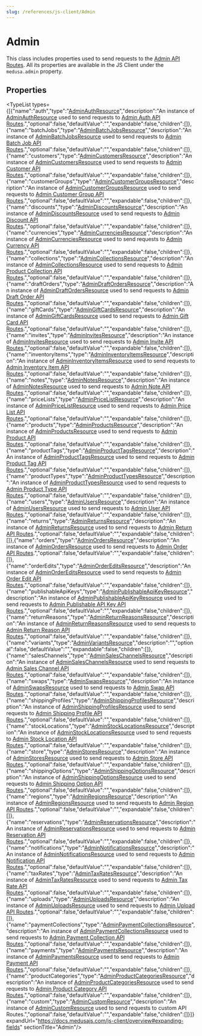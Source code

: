 ```yaml
---
slug: /references/js-client/Admin
---
```



# Admin

This class includes properties used to send requests to the [Admin API Routes](https://docs.medusajs.com/api/admin). All its properties
are available in the JS Client under the `medusa.admin` property.

## Properties

<TypeList types={[{"name":"auth","type":"[AdminAuthResource](../js_client.AdminAuthResource/page.mdx)","description":"An instance of [AdminAuthResource](../js_client.AdminAuthResource/page.mdx) used to send requests to [Admin Auth API Routes](https://docs.medusajs.com/api/admin#auth).","optional":false,"defaultValue":"","expandable":false,"children":[]},{"name":"batchJobs","type":"[AdminBatchJobsResource](../js_client.AdminBatchJobsResource/page.mdx)","description":"An instance of [AdminBatchJobsResource](../js_client.AdminBatchJobsResource/page.mdx) used to send requests to [Admin Batch Job API Routes](https://docs.medusajs.com/api/admin#batch-jobs).","optional":false,"defaultValue":"","expandable":false,"children":[]},{"name":"customers","type":"[AdminCustomersResource](../js_client.AdminCustomersResource/page.mdx)","description":"An instance of [AdminCustomersResource](../js_client.AdminCustomersResource/page.mdx) used to send requests to [Admin Customer API Routes](https://docs.medusajs.com/api/admin#customers).","optional":false,"defaultValue":"","expandable":false,"children":[]},{"name":"customerGroups","type":"[AdminCustomerGroupsResource](../js_client.AdminCustomerGroupsResource/page.mdx)","description":"An instance of [AdminCustomerGroupsResource](../js_client.AdminCustomerGroupsResource/page.mdx) used to send requests to [Admin Customer Group API Routes](https://docs.medusajs.com/api/admin#customer-groups).","optional":false,"defaultValue":"","expandable":false,"children":[]},{"name":"discounts","type":"[AdminDiscountsResource](../js_client.AdminDiscountsResource/page.mdx)","description":"An instance of [AdminDiscountsResource](../js_client.AdminDiscountsResource/page.mdx) used to send requests to [Admin Discount API Routes](https://docs.medusajs.com/api/admin#discounts).","optional":false,"defaultValue":"","expandable":false,"children":[]},{"name":"currencies","type":"[AdminCurrenciesResource](../js_client.AdminCurrenciesResource/page.mdx)","description":"An instance of [AdminCurrenciesResource](../js_client.AdminCurrenciesResource/page.mdx) used to send requests to [Admin Currency API Routes](https://docs.medusajs.com/api/admin#currencies\\_getcurrencies).","optional":false,"defaultValue":"","expandable":false,"children":[]},{"name":"collections","type":"[AdminCollectionsResource](../js_client.AdminCollectionsResource/page.mdx)","description":"An instance of [AdminCollectionsResource](../js_client.AdminCollectionsResource/page.mdx) used to send requests to [Admin Product Collection API Routes](https://docs.medusajs.com/api/admin#product-collections).","optional":false,"defaultValue":"","expandable":false,"children":[]},{"name":"draftOrders","type":"[AdminDraftOrdersResource](../js_client.AdminDraftOrdersResource/page.mdx)","description":"An instance of [AdminDraftOrdersResource](../js_client.AdminDraftOrdersResource/page.mdx) used to send requests to [Admin Draft Order API Routes](https://docs.medusajs.com/api/admin#draft-orders).","optional":false,"defaultValue":"","expandable":false,"children":[]},{"name":"giftCards","type":"[AdminGiftCardsResource](../js_client.AdminGiftCardsResource/page.mdx)","description":"An instance of [AdminGiftCardsResource](../js_client.AdminGiftCardsResource/page.mdx) used to send requests to [Admin Gift Card API Routes](https://docs.medusajs.com/api/admin#gift-cards).","optional":false,"defaultValue":"","expandable":false,"children":[]},{"name":"invites","type":"[AdminInvitesResource](../js_client.AdminInvitesResource/page.mdx)","description":"An instance of [AdminInvitesResource](../js_client.AdminInvitesResource/page.mdx) used to send requests to [Admin Invite API Routes](https://docs.medusajs.com/api/admin#invites).","optional":false,"defaultValue":"","expandable":false,"children":[]},{"name":"inventoryItems","type":"[AdminInventoryItemsResource](../js_client.AdminInventoryItemsResource/page.mdx)","description":"An instance of [AdminInventoryItemsResource](../js_client.AdminInventoryItemsResource/page.mdx) used to send requests to [Admin Inventory Item API Routes](https://docs.medusajs.com/api/admin#inventory-items).","optional":false,"defaultValue":"","expandable":false,"children":[]},{"name":"notes","type":"[AdminNotesResource](../js_client.AdminNotesResource/page.mdx)","description":"An instance of [AdminNotesResource](../js_client.AdminNotesResource/page.mdx) used to send requests to [Admin Note API Routes](https://docs.medusajs.com/api/admin#notes).","optional":false,"defaultValue":"","expandable":false,"children":[]},{"name":"priceLists","type":"[AdminPriceListResource](../js_client.AdminPriceListResource/page.mdx)","description":"An instance of [AdminPriceListResource](../js_client.AdminPriceListResource/page.mdx) used to send requests to [Admin Price List API Routes](https://docs.medusajs.com/api/admin#price-lists).","optional":false,"defaultValue":"","expandable":false,"children":[]},{"name":"products","type":"[AdminProductsResource](../js_client.AdminProductsResource/page.mdx)","description":"An instance of [AdminProductsResource](../js_client.AdminProductsResource/page.mdx) used to send requests to [Admin Product API Routes](https://docs.medusajs.com/api/admin#products).","optional":false,"defaultValue":"","expandable":false,"children":[]},{"name":"productTags","type":"[AdminProductTagsResource](../js_client.AdminProductTagsResource/page.mdx)","description":"An instance of [AdminProductTagsResource](../js_client.AdminProductTagsResource/page.mdx) used to send requests to [Admin Product Tag API Routes](https://docs.medusajs.com/api/admin#product-tags).","optional":false,"defaultValue":"","expandable":false,"children":[]},{"name":"productTypes","type":"[AdminProductTypesResource](../js_client.AdminProductTypesResource/page.mdx)","description":"An instance of [AdminProductTypesResource](../js_client.AdminProductTypesResource/page.mdx) used to send requests to [Admin Product Type API Routes](https://docs.medusajs.com/api/admin#product-types).","optional":false,"defaultValue":"","expandable":false,"children":[]},{"name":"users","type":"[AdminUsersResource](../js_client.AdminUsersResource/page.mdx)","description":"An instance of [AdminUsersResource](../js_client.AdminUsersResource/page.mdx) used to send requests to [Admin User API Routes](https://docs.medusajs.com/api/admin#users).","optional":false,"defaultValue":"","expandable":false,"children":[]},{"name":"returns","type":"[AdminReturnsResource](../js_client.AdminReturnsResource/page.mdx)","description":"An instance of [AdminReturnsResource](../js_client.AdminReturnsResource/page.mdx) used to send requests to [Admin Return API Routes](https://docs.medusajs.com/api/admin#returns).","optional":false,"defaultValue":"","expandable":false,"children":[]},{"name":"orders","type":"[AdminOrdersResource](../js_client.AdminOrdersResource/page.mdx)","description":"An instance of [AdminOrdersResource](../js_client.AdminOrdersResource/page.mdx) used to send requests to [Admin Order API Routes](https://docs.medusajs.com/api/admin#orders).","optional":false,"defaultValue":"","expandable":false,"children":[]},{"name":"orderEdits","type":"[AdminOrderEditsResource](../js_client.AdminOrderEditsResource/page.mdx)","description":"An instance of [AdminOrderEditsResource](../js_client.AdminOrderEditsResource/page.mdx) used to send requests to [Admin Order Edit API Routes](https://docs.medusajs.com/api/admin#order-edits).","optional":false,"defaultValue":"","expandable":false,"children":[]},{"name":"publishableApiKeys","type":"[AdminPublishableApiKeyResource](../js_client.AdminPublishableApiKeyResource/page.mdx)","description":"An instance of [AdminPublishableApiKeyResource](../js_client.AdminPublishableApiKeyResource/page.mdx) used to send requests to [Admin Publishable API Key API Routes](https://docs.medusajs.com/api/admin#publishable-api-keys).","optional":false,"defaultValue":"","expandable":false,"children":[]},{"name":"returnReasons","type":"[AdminReturnReasonsResource](../js_client.AdminReturnReasonsResource/page.mdx)","description":"An instance of [AdminReturnReasonsResource](../js_client.AdminReturnReasonsResource/page.mdx) used to send requests to [Admin Return Reason API Routes](https://docs.medusajs.com/api/admin#return-reasons).","optional":false,"defaultValue":"","expandable":false,"children":[]},{"name":"variants","type":"[AdminVariantsResource](../js_client.AdminVariantsResource/page.mdx)","description":"","optional":false,"defaultValue":"","expandable":false,"children":[]},{"name":"salesChannels","type":"[AdminSalesChannelsResource](../js_client.AdminSalesChannelsResource/page.mdx)","description":"An instance of [AdminSalesChannelsResource](../js_client.AdminSalesChannelsResource/page.mdx) used to send requests to [Admin Sales Channel API Routes](https://docs.medusajs.com/api/admin#sales-channels).","optional":false,"defaultValue":"","expandable":false,"children":[]},{"name":"swaps","type":"[AdminSwapsResource](../js_client.AdminSwapsResource/page.mdx)","description":"An instance of [AdminSwapsResource](../js_client.AdminSwapsResource/page.mdx) used to send requests to [Admin Swap API Routes](https://docs.medusajs.com/api/admin#swaps).","optional":false,"defaultValue":"","expandable":false,"children":[]},{"name":"shippingProfiles","type":"[AdminShippingProfilesResource](../js_client.AdminShippingProfilesResource/page.mdx)","description":"An instance of [AdminShippingProfilesResource](../js_client.AdminShippingProfilesResource/page.mdx) used to send requests to [Admin Shipping Profile API Routes](https://docs.medusajs.com/api/admin#shipping-profiles).","optional":false,"defaultValue":"","expandable":false,"children":[]},{"name":"stockLocations","type":"[AdminStockLocationsResource](../js_client.AdminStockLocationsResource/page.mdx)","description":"An instance of [AdminStockLocationsResource](../js_client.AdminStockLocationsResource/page.mdx) used to send requests to [Admin Stock Location API Routes](https://docs.medusajs.com/api/admin#stock-locations).","optional":false,"defaultValue":"","expandable":false,"children":[]},{"name":"store","type":"[AdminStoresResource](../js_client.AdminStoresResource/page.mdx)","description":"An instance of [AdminStoresResource](../js_client.AdminStoresResource/page.mdx) used to send requests to [Admin Store API Routes](https://docs.medusajs.com/api/admin#store).","optional":false,"defaultValue":"","expandable":false,"children":[]},{"name":"shippingOptions","type":"[AdminShippingOptionsResource](../js_client.AdminShippingOptionsResource/page.mdx)","description":"An instance of [AdminShippingOptionsResource](../js_client.AdminShippingOptionsResource/page.mdx) used to send requests to [Admin Shipping Option API Routes](https://docs.medusajs.com/api/admin#shipping-options).","optional":false,"defaultValue":"","expandable":false,"children":[]},{"name":"regions","type":"[AdminRegionsResource](../js_client.AdminRegionsResource/page.mdx)","description":"An instance of [AdminRegionsResource](../js_client.AdminRegionsResource/page.mdx) used to send requests to [Admin Region API Routes](https://docs.medusajs.com/api/admin#regions).","optional":false,"defaultValue":"","expandable":false,"children":[]},{"name":"reservations","type":"[AdminReservationsResource](../js_client.AdminReservationsResource/page.mdx)","description":"An instance of [AdminReservationsResource](../js_client.AdminReservationsResource/page.mdx) used to send requests to [Admin Reservation API Routes](https://docs.medusajs.com/api/admin#reservations).","optional":false,"defaultValue":"","expandable":false,"children":[]},{"name":"notifications","type":"[AdminNotificationsResource](../js_client.AdminNotificationsResource/page.mdx)","description":"An instance of [AdminNotificationsResource](../js_client.AdminNotificationsResource/page.mdx) used to send requests to [Admin Notification API Routes](https://docs.medusajs.com/api/admin#notifications).","optional":false,"defaultValue":"","expandable":false,"children":[]},{"name":"taxRates","type":"[AdminTaxRatesResource](../js_client.AdminTaxRatesResource/page.mdx)","description":"An instance of [AdminTaxRatesResource](../js_client.AdminTaxRatesResource/page.mdx) used to send requests to [Admin Tax Rate API Routes](https://docs.medusajs.com/api/admin#tax-rates).","optional":false,"defaultValue":"","expandable":false,"children":[]},{"name":"uploads","type":"[AdminUploadsResource](../js_client.AdminUploadsResource/page.mdx)","description":"An instance of [AdminUploadsResource](../js_client.AdminUploadsResource/page.mdx) used to send requests to [Admin Upload API Routes](https://docs.medusajs.com/api/admin#uploads).","optional":false,"defaultValue":"","expandable":false,"children":[]},{"name":"paymentCollections","type":"[AdminPaymentCollectionsResource](../js_client.AdminPaymentCollectionsResource/page.mdx)","description":"An instance of [AdminPaymentCollectionsResource](../js_client.AdminPaymentCollectionsResource/page.mdx) used to send requests to [Admin Payment Collection API Routes](https://docs.medusajs.com/api/admin#payment-collections).","optional":false,"defaultValue":"","expandable":false,"children":[]},{"name":"payments","type":"[AdminPaymentsResource](../js_client.AdminPaymentsResource/page.mdx)","description":"An instance of [AdminPaymentsResource](../js_client.AdminPaymentsResource/page.mdx) used to send requests to [Admin Payment API Routes](https://docs.medusajs.com/api/admin#payments).","optional":false,"defaultValue":"","expandable":false,"children":[]},{"name":"productCategories","type":"[AdminProductCategoriesResource](../js_client.AdminProductCategoriesResource/page.mdx)","description":"An instance of [AdminProductCategoriesResource](../js_client.AdminProductCategoriesResource/page.mdx) used to send requests to [Admin Product Category API Routes](https://docs.medusajs.com/api/admin#product-categories).","optional":false,"defaultValue":"","expandable":false,"children":[]},{"name":"custom","type":"[AdminCustomResource](../js_client.AdminCustomResource/page.mdx)","description":"An instance of [AdminCustomResource](../js_client.AdminCustomResource/page.mdx) used to send requests to custom API Routes.","optional":false,"defaultValue":"","expandable":false,"children":[]}]} expandUrl="https://docs.medusajs.com/js-client/overview#expanding-fields" sectionTitle="Admin"/>

